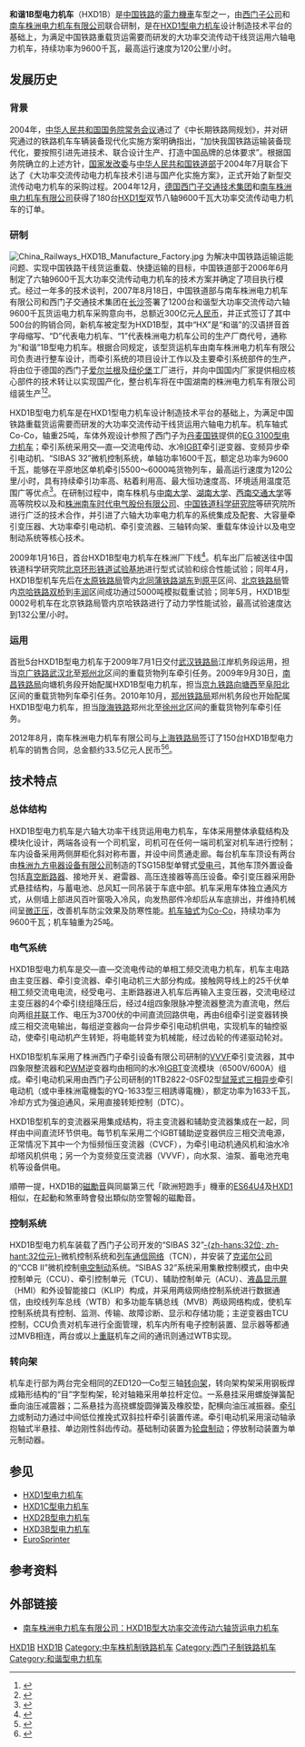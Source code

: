 {{Infobox Locomotive
| name = 和谐1B型电力机车
| image = China Railways HXD1B 0404.jpg
| caption = HXD1B型0404号机车
| type = [[电力机车|电力机车]]
| origin = {{CHN}}
| builder = [[西门子公司|西门子公司]]<br />[[南车株洲电力机车有限公司|南车株洲电力机车有限公司]]
| buildmodel = 
| serialnumber = 0001～0650
| builddate = 2009年—
| totalproduction  = 650台 
| user = {{flagicon|PRC}} [[中国铁路总公司|中国铁路总公司]]：<br/>[[武漢局集團|武漢局集團]]<br/>[[鄭州局集團|鄭州局集團]]<br/>[[南昌局集團|南昌局集團]]<br/>[[上海局集團|上海局集團]]<br/>[[廣州局集團|廣州局集團]]
| whytetype = 0-6-6-0
| uicclass = [[Co'Co'|Co'Co']]
| gauge = 1,435毫米
| wheeldiameter = 1,250毫米（新轮）
| axleload = 25噸
| wheelbase = 
| minimumcurve = 
| framesize = 
| length = 22,670毫米（车钩中心距）
| width = 3,100毫米
| height = 
| weight = 150吨
| sandcap = 
| electricsystem = AC 25 kV 50 Hz
| transmission = 交—直—交流電
| tractionmotors = 西門子製開放式內扇形三相誘導牽引電動機1TB2822-0SF02型 × 6<br>中車株洲電機製開放式內扇形三相誘導牽引電動機YQ-1633型 × 6
| topspeed = 120公里/小时
| sustainedspeed = 81.9公里/小时
| poweroutput = 9,600千瓦（持续）<br />9,900千瓦（最大）
| tractiveeffort = 570千牛（起動）<br />422千牛（持續）
| acceleration = 0.606km/h/s
| locobrakes = [[轮盘制动|轮盘制动]]、[[再生制动|再生制动]]
| locobrakepower = 9,600千瓦（电制动）
| locobrakeforce = 346千牛
| trainbrakes = [[空气制动|空气制动]]
| safety = 
| notes =
}}
'''和谐1B型电力机车'''（HXD1B）是[[中華人民共和國鐵路運輸|中国铁路]]的[[電力機車|電力機車]]车型之一，由[[西门子公司|西门子公司]]和[[南车株洲电力机车有限公司|南车株洲电力机车有限公司]]联合研制，是在[[HXD1型电力机车|HXD1型电力机车]]设计制造技术平台的基础上，为满足中国铁路重载货运需要而研发的大功率交流传动干线货运用六轴电力机车，持续功率为9600千瓦，最高运行速度为120公里/小时。

==发展历史==
=== 背景 ===
2004年，[[中华人民共和国国务院|中华人民共和国国务院]][[国务院常务会议|常务会议]]通过了《中长期铁路网规划》，并对研究通过的铁路机车车辆装备现代化实施方案明确指出，“加快我国铁路运输装备现代化，要按照引进先进技术、联合设计生产、打造中国品牌的总体要求”。根据国务院确立的上述方针，[[中华人民共和国国家发展和改革委员会|国家发改委]]与[[中华人民共和国铁道部|中华人民共和国铁道部]]于2004年7月联合下达了《大功率交流传动电力机车技术引进与国产化实施方案》，正式开始了新型交流传动电力机车的采购过程。2004年12月，[[德国|德国]][[西门子公司|西门子交通技术集团]]和[[南车株洲电力机车有限公司|南车株洲电力机车有限公司]]获得了180台[[HXD1型电力机车|HXD1型]]双节八轴9600千瓦大功率交流传动电力机车的订单。

=== 研制 ===
[[File:China_Railways_HXD1B_Manufacture_Factory.jpg|thumb]]
为解决中国铁路运输运能问题、实现中国铁路干线货运重载、快捷运输的目标，中国铁道部于2006年6月制定了六轴9600千瓦大功率交流传动电力机车的技术方案并确定了项目执行模式。经过一年多的技术谈判，2007年8月18日，中国铁道部与南车株洲电力机车有限公司和西门子交通技术集团在[[长沙市|长沙]]签署了1200台和谐型大功率交流传动六轴9600千瓦货运电力机车采购意向书，总额近300亿元[[人民币|人民币]]，并正式签订了其中500台的购销合同，新机车被定型为HXD1B型，其中“HX”是“和谐”的汉语拼音首字母缩写、“D”代表电力机车、“1”代表株洲电力机车公司的生产厂商代号，通称为“和谐”1B型电力机车。根据合同规定，该型货运机车由南车株洲电力机车有限公司负责进行整车设计，而牵引系统的项目设计工作以及主要牵引系统部件的生产，将由位于德国的西门子[[爱尔兰根|爱尔兰根]]及[[纽伦堡|纽伦堡]]工厂进行，并向中国国内厂家提供相应核心部件的技术转让以实现国产化，整台机车将在中国湖南的株洲电力机车有限公司组装生产<ref>{{Cite web |url=http://finance.sina.com.cn/roll/20070816/23151608187.shtml |title=中德将合作生产全球功率最大的货运机车 |accessdate=2012-08-13 |publisher=中国经济时报 |date=2007-08-16 |archive-date=2019-08-02 |archive-url=https://web.archive.org/web/20190802171406/http://finance.sina.com.cn/roll/20070816/23151608187.shtml |dead-url=no }}</ref><ref>{{Cite web |url=http://www.siemens.com/press/en/pressrelease/?press=/en/pr_cc/2007/08_aug/tslm200708046_1458697.htm |title=Siemens wins locomotive order worth over 334 million euros |accessdate=2012-08-13 |publisher=Siemens AG |date=2007-08-14 }}</ref>。

HXD1B型电力机车是在HXD1型电力机车设计制造技术平台的基础上，为满足中国铁路重载货运需要而研发的大功率交流传动干线货运用六轴电力机车。机车轴式Co-Co，轴重25吨，车体外观设计参照了西门子为[[丹麦国铁|丹麦国铁]]提供的[[丹麦国铁EG型电力机车|EG 3100型电力机车]]；牵引系统采用交—直—交流电传动、水冷[[絕緣柵雙極晶體管|IGBT]]牵引逆变器、变频异步牵引电动机、“SIBAS 32”微机控制系统，单轴功率1600千瓦，额定总功率为9600千瓦，能够在平原地区单机牵引5500～6000吨货物列车，最高运行速度为120公里/小时，具有持续牵引功率高、粘着利用高、最大恒功速度高、环境适用温度范围广等优点<ref>{{Cite web |url=http://chinaneast.xinhuanet.com/jszb/2009-02/19/content_15733769.htm |title=我国研制成功世界最大单轴功率电力机车 |accessdate=2012-08-13 |publisher=工业和信息化部装备工业司 |date=2009-02-19 }}{{dead link|date=2017年12月 |bot=InternetArchiveBot |fix-attempted=yes }}</ref>。在研制过程中，南车株机与[[中南大学|中南大学]]、[[湖南大学|湖南大学]]、[[西南交通大学|西南交通大学]]等高等院校以及和[[株洲南车时代电气股份有限公司|株洲南车时代电气股份有限公司]]、[[中国铁道科学研究院|中国铁道科学研究院]]等研究院所进行广泛的技术合作，并引进了六轴大功率电力机车的系统集成及配套、大容量牵引变压器、大功率牵引电动机、牵引变流器、三轴转向架、重载车体设计以及电空制动系统等核心技术。

2009年1月16日，首台HXD1B型电力机车在株洲厂下线<ref>{{Cite web |url=http://www.miit.gov.cn/n11293472/n11295142/n11299299/11908480.html |title=世界上功率最大的电力机车16日在湖南株洲下线 |accessdate=2012-08-13 |publisher=华人民共和国工业和信息化部 |date=2009-01-20 |archive-date=2009-06-22 |archive-url=https://web.archive.org/web/20090622134422/http://www.miit.gov.cn/n11293472/n11295142/n11299299/11908480.html |dead-url=yes }}</ref>。机车出厂后被送往中国铁道科学研究院[[中国国家铁道试验中心（东郊分院）|北京环形铁道试验基地]]进行型式试验和综合性能试验；同年4月，HXD1B型机车先后在[[太原铁路局|太原铁路局]]管内[[北同蒲铁路|北同蒲铁路]][[湖东站|湖东]]到[[原平站|原平]]区间、[[北京铁路局|北京铁路局]]管内[[京哈铁路|京哈铁路]][[双桥站_(铁路)|双桥]]到[[丰润站|丰润]]区间成功通过5000吨模拟载重试验；同年5月，HXD1B型0002号机车在北京铁路局管内京哈铁路进行了动力学性能试验，最高试验速度达到132公里/小时。

=== 运用 ===
首批5台HXD1B型电力机车于2009年7月1日交付[[武汉铁路局|武汉铁路局]]江岸机务段运用，担当[[京广铁路|京广铁路]][[武汉北站|武汉北]]至[[郑州北站|郑州北]]区间的重载货物列车牵引任务。2009年9月30日，[[南昌铁路局|南昌铁路局]]向塘机务段开始配属HXD1B型电力机车，担当[[京九铁路|京九铁路]][[向塘西站|向塘西]]至[[阜阳北站|阜阳北]]区间的重载货物列车牵引任务。2010年10月，[[郑州铁路局|郑州铁路局]]郑州机务段也开始配属HXD1B型电力机车，担当[[陇海铁路|陇海铁路]]郑州北至[[徐州北站|徐州北]]区间的重载货物列车牵引任务。

2012年8月，南车株洲电力机车有限公司与[[上海铁路局|上海铁路局]]签订了150台HXD1B型电力机车的销售合同，总金额约33.5亿元人民币<ref>{{Cite web |url=http://companies.caixin.com/2012-08-29/100430220.html |title=中国南车签署40.8亿元电力机车合同 |accessdate=2012-08-29 |publisher=财新网 |date=2007-08-29 |archive-date=2019-08-01 |archive-url=https://web.archive.org/web/20190801123458/http://companies.caixin.com/2012-08-29/100430220.html |dead-url=no }}</ref><ref>{{Cite web |url=http://finance.sina.com.cn/stock/t/20120817/025912874520.shtml |title=中国南车股份有限公司重大合同公告 |accessdate=2012-08-13 |publisher=新浪财经 |date=2012-08-17 |archive-date=2019-08-01 |archive-url=https://web.archive.org/web/20190801193949/http://finance.sina.com.cn/stock/t/20120817/025912874520.shtml |dead-url=no }}</ref>。

==技术特点==
===总体结构===
HXD1B型电力机车是六轴大功率干线货运用电力机车，车体采用整体承载结构及模块化设计，两端各设有一个司机室，司机可在任何一端司机室对机车进行控制；车内设备采用两侧屏柜化斜对称布置，并设中间贯通走廊。每台机车车顶设有两台由[[株洲九方电器设备有限公司|株洲九方电器设备有限公司]]制造的TSG15B型单臂式[[受电弓|受电弓]]，其他车顶外置设备包括[[断路器|真空断路器]]、接地开关、避雷器、高压连接器等高压设备。牵引变压器采用卧式悬挂结构，与蓄电池、总风缸一同吊装于车底中部。机车采用车体独立通风方式，从侧墙上部进风百叶窗吸入冷风，向发热部件冷却后从车底排出，并维持机械间呈[[正壓|微正压]]，改善机车防尘效果及防寒性能。[[机车轴式|机车轴式]]为[[Co-Co|Co-Co]]，持续功率为9600千瓦；机车轴重为25吨。

===电气系统===
HXD1B型电力机车是交—直—交流电传动的单相工频交流电力机车，机车主电路由主变压器、牵引变流器、牵引电动机三大部分构成。接触网导线上的25千伏单相工频交流电电流，经受电弓、主断路器进入机车后再输入主变压器，交流电经过主变压器的4个牵引绕组降压后，经过4组四象限脉冲整流器整流为直流电，然后向两组[[並聯電路|并联]]工作、电压为3700伏的中间直流回路供电，再由6组牵引逆变器转换成三相交流电输出，每组逆变器向一台异步牵引电动机供电，实现机车的轴控驱动，使牵引电动机产生转矩，将电能转变为机械能，经过齿轮的传递驱动轮对。

HXD1B型机车采用了株洲西门子牵引设备有限公司研制的[[可變電壓可變頻控制器|VVVF]]牵引变流器，其中四象限整流器和[[脉冲宽度调制|PWM]]逆变器均由相同的水冷[[IGBT|IGBT]]变流模块（6500V/600A）组成。牵引电动机采用由西门子公司研制的1TB2822-0SF02型[[鼠笼式电动机|鼠笼式]][[异步电动机|三相异步]]牵引电动机（或中車株洲電機製的YQ-1633型三相誘導電機），额定功率为1633千瓦，冷却方式为强迫通风，采用直接转矩控制（DTC）。

HXD1B型机车的变流器采用集成结构，将主变流器和辅助变流器集成在一起，同样由中间直流环节供电。每节机车采用二个IGBT辅助逆变器供应三相交流电源，正常情况下其中一个为恒频恒压变流器（CVCF），为牵引电动机通风机和油水冷却塔风机供电；另一个为变频变压变流器（VVVF），向水泵、油泵、蓄电池充电机等设备供电。

順帶一提，HXD1B的[[磁勵音|磁勵音]]與同屬第三代「歐洲短跑手」機車的[[ES64U4型電力機車|ES64U4]]及[[HXD1|HXD1]]相似，在起動和煞車時會發出類似防空警報的磁勵音。

===控制系统===
HXD1B型电力机车装载了西门子公司开发的“SIBAS 32”[[32位元|-{zh-hans:32位; zh-hant:32位元}-]]微机控制系统和[[列车通信网络|列车通信网络]]（TCN），并安装了[[克诺尔公司|克诺尔公司]]的“CCB II”微机控制[[电空制动|电空制动]]系统。“SIBAS 32”系统采用集散控制模式，由中央控制单元（CCU）、牵引控制单元（TCU）、辅助控制单元（ACU）、[[液晶显示屏|液晶显示屏]]（HMI）和外设智能接口（KLIP）构成，并采用两级网络控制系统进行数据通信，由绞线列车总线（WTB）和多功能车辆总线（MVB）两级网络构成，使机车控制系统具有控制、监测、传输、故障诊断、显示和存储功能；主逆变器由TCU控制，CCU负责对机车进行全面管理，机车内所有电子控制装置、显示器等都通过MVB相连，两台或以上[[機車重聯|重联]]机车之间的通讯则通过WTB实现。

=== 转向架 ===
机车走行部为两台完全相同的ZED120—Co型三轴[[转向架|转向架]]，转向架构架采用钢板焊成箱形结构的“目”字型构架，轮对轴箱采用单拉杆定位。一系悬挂采用螺旋弹簧配垂向油压减震器；二系悬挂为高挠螺旋圆弹簧及橡胶垫，配横向油压减振器。[[牵引力|牵引力]]或制动力通过中间低位推挽式双斜拉杆牵引装置传递。牵引电动机采用滚动轴承抱轴式半悬挂、单边刚性斜齿传动。基础制动装置为[[轮盘制动|轮盘制动]]；停放制动装置为单元制动器。

==参见==
{{Portal|鐵路|P train.svg}}
*[[HXD1型电力机车|HXD1型电力机车]]
*[[HXD1C型电力机车|HXD1C型电力机车]]
*[[HXD2B型电力机车|HXD2B型电力机车]]
*[[HXD3B型电力机车|HXD3B型电力机车]]
*[[EuroSprinter|EuroSprinter]]

==参考资料==
{{Reflist}}

==外部链接==
{{Commonscat|China Railways HXD1B}}
*{{zh-hans}}[http://www.gofront.com/Zoe/dljc/2011-2-27/HXD1B-Xing-DaGongLueJiaoLiuChuanDongLiuZhouHuoYunDianLiJiChe.htm 南车株洲电力机车有限公司：HXD1B型大功率交流传动六轴货运电力机车]{{Wayback|url=http://www.gofront.com/Zoe/dljc/2011-2-27/HXD1B-Xing-DaGongLueJiaoLiuChuanDongLiuZhouHuoYunDianLiJiChe.htm |date=20120719143652 }}

{{China-loco|e}}

[[Category:Co-Co軸式機車|HXD1B]]
[[Category:25千伏50赫兹交流电力机车|HXD1B]]
[[Category:中车株机制铁路机车|Category:中车株机制铁路机车]]
[[Category:西门子制铁路机车|Category:西门子制铁路机车]]
[[Category:和谐型电力机车|Category:和谐型电力机车]]